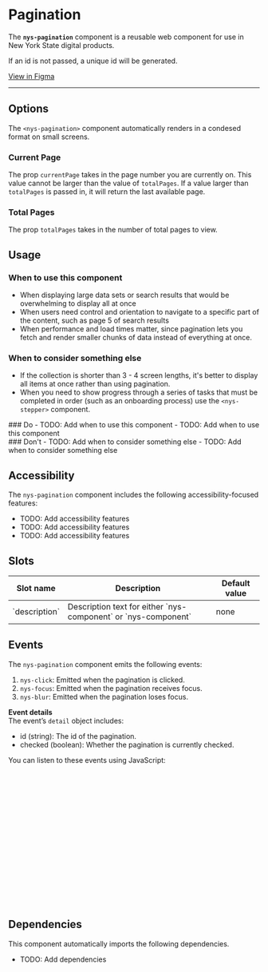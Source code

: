 
<Meta of={NysPaginationStories} title="Components/Pagination/Documentation" />

# Pagination

The **`nys-pagination`** component is a reusable web component for use in New York State digital products.

If an id is not passed, a unique id will be generated.

<div className="nys-grid-row nys-grid-gap-1">
  <nys-badge label="Stable" prefixIcon="code"></nys-badge>
  <nys-badge
    prefixIcon
    prefixLabel="WCAG 2.2"
    label="AA"
    intent="success"
  ></nys-badge>
  <p className="pill pill--uikit">
    <a href="https://www.figma.com/design/TODO/add/url" target="_blank">View in Figma</a>
  </p>
</div>

---

<Canvas of={NysPaginationStories.Basic} />

<Controls />

## Options

The `<nys-pagination>` component automatically renders in a condesed format on small screens.

### Current Page

The prop `currentPage` takes in the page number you are currently on. This value cannot be larger than the value of `totalPages`. If a value larger than `totalPages` is passed in, it will return the last available page.

### Total Pages

The prop `totalPages` takes in the number of total pages to view.

## Usage

### When to use this component

- When displaying large data sets or search results that would be overwhelming to display all at once
- When users need control and orientation to navigate to a specific part of the content, such as page 5 of search results
- When performance and load times matter, since pagination lets you fetch and render smaller chunks of data instead of everything at once.

### When to consider something else

- If the collection is shorter than 3 - 4 screen lengths, it's better to display all items at once rather than using pagination.
- When you need to show progress through a series of tasks that must be completed in order (such as an onboarding process) use the `<nys-stepper>` component.

<div className="nys-grid-row nys-grid-gap-lg">
  <div className="nys-mobile-lg:nys-grid-col">
    <div className="usage-card usage-card--do">
      ### <nys-icon name="check_circle" color="var(--nys-color-success)" /> Do
      - TODO: Add when to use this component
      - TODO: Add when to use this component
    </div>
  </div>
  <div className="nys-mobile-lg:nys-grid-col">
    <div className="usage-card usage-card--dont">
      ### <nys-icon name="error" color="var(--nys-color-danger)" /> Don't
      - TODO: Add when to consider something else
      - TODO: Add when to consider something else
    </div>
  </div>
</div>

## Accessibility

The `nys-pagination` component includes the following accessibility-focused features:

- TODO: Add accessibility features
- TODO: Add accessibility features
- TODO: Add accessibility features

## Slots
<table>
    <thead>
    <tr>
        <th>Slot name</th>
        <th>Description</th>
        <th>Default value</th>
    </tr>
    </thead>
    <tbody>
    <tr>
        <td>`description`</td>
        <td>Description text for either `nys-component` or `nys-component`</td>
        <td>none</td>
    </tr>
    </tbody>
</table>

## Events

The `nys-pagination` component emits the following events:

1. `nys-click`: Emitted when the pagination is clicked.
2. `nys-focus`: Emitted when the pagination receives focus.
3. `nys-blur`: Emitted when the pagination loses focus.

**Event details** \
The event’s `detail` object includes:
- id (string): The id of the pagination.
- checked (boolean): Whether the pagination is currently checked.

You can listen to these events using JavaScript:

```js
// Select the pagination component
const pagination = document.querySelector("nys-pagination");

// Listen for the 'nys-click' event
pagination.addEventListener("nys-click", (event) => {
  const {id, checked} = event.detail;
	console.log("Pagination (${id}) is clicked. Checked: ${checked}");
});

// Listen for the 'nys-focus' event
pagination.addEventListener("nys-focus", () => {
	console.log("Pagination is focused");
});

// Listen for the 'nys-blur' event
pagination.addEventListener("nys-blur", () => {
	console.log("Pagination lost focus");
});
```

## Dependencies

This component automatically imports the following dependencies.

- TODO: Add dependencies
